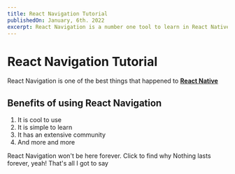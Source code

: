 ```yaml
---
title: React Navigation Tutorial
publishedOn: January, 6th. 2022
excerpt: React Navigation is a number one tool to learn in React Native. You would always use them; these are some of the best practices in using React Navigation
---
```



<Meta title='React Navigation Tutorial - PressBlog' />

# React Navigation Tutorial

React Navigation is one of the best things that happened to [**React Native**](https://reactnative.org)

## Benefits of using React Navigation

1. It is cool to use
2. It is simple to learn
3. It has an extensive community
4. And more and more

<Disclosure>
  <DisclosureButton as='div'>React Navigation won't be here forever. Click to find why</DisclosureButton>
  <DisclosurePanel>Nothing lasts forever, yeah! That's all I got to say</DisclosurePanel>
</Disclosure>